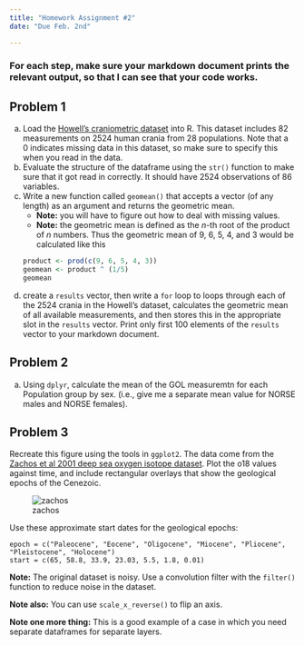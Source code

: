 ```yaml
---
title: "Homework Assignment #2"
date: "Due Feb. 2nd"

---
```

### For each step, make sure your markdown document prints the relevant output, so that I can see <span class="mega-octicon octicon-eye"></span>  that your code works.  

## Problem 1

a.  Load the [Howell's craniometric dataset](datasets/Howell_craniometry.csv) into R. This dataset includes 82 measurements on 2524 human crania from 28 populations. Note that a 0 indicates missing data in this dataset, so make sure to specify this when you read in the data.
b.  Evaluate the structure of the dataframe using the `str()` function to make sure that it got read in correctly.  It should have 2524 observations of 86 variables.
c.  Write a new function called `geomean()` that accepts a vector (of any length) as an argument and returns the geometric mean. 
    *  **Note:** you will have to figure out how to deal with missing values.
    *  **Note:** the geometric mean is defined as the *n*-th root of the product of *n* numbers. Thus the geometric mean of 9, 6, 5, 4, and 3 would be calculated like this
    ```r
    product <- prod(c(9, 6, 5, 4, 3))
    geomean <- product ^ (1/5)
    geomean
    ```
    
d.  create a `results` vector, then write a `for` loop to loops through each of the 2524 crania in the Howell's dataset, calculates the geometric mean of all available measurements, and then stores this in the appropriate slot in the `results` vector. Print only first 100 elements of the `results` vector to your markdown document. 

## Problem 2

a. Using `dplyr`, calculate the mean of the GOL measuremtn for each Population group by sex.  (i.e., give me a separate mean value for NORSE males and NORSE females).

## Problem 3

Recreate this figure using the tools in `ggplot2`. The data come from the [Zachos et al 2001 deep sea oxygen isotope dataset](datasets/Zachos2001Climate.txt). Plot the o18 values against time, and include rectangular overlays that show the geological epochs of the Cenezoic.  

![zachos][1]

Use these approximate start dates for the geological epochs: 

    epoch = c("Paleocene", "Eocene", "Oligocene", "Miocene", "Pliocene", "Pleistocene", "Holocene")
    start = c(65, 58.8, 33.9, 23.03, 5.5, 1.8, 0.01)
    
**Note:** The original dataset is noisy.  Use a convolution filter with the `filter()` function to reduce noise in the dataset.

**Note also:** You can use `scale_x_reverse()` to flip an axis.

**Note one more thing:** This is a good example of a case in which you need separate dataframes for separate layers.



[1]: zachosdata.png "zachos"

